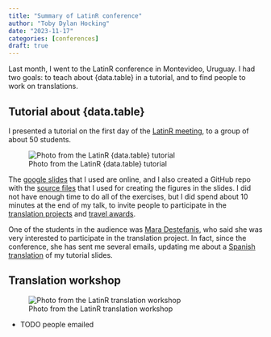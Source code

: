 ```yaml
---
title: "Summary of LatinR conference"
author: "Toby Dylan Hocking"
date: "2023-11-17"
categories: [conferences]
draft: true
---
```


Last month, I went to the LatinR conference in Montevideo, Uruguay.  I
had two goals: to teach about {data.table} in a tutorial, and to find
people to work on translations.

## Tutorial about {data.table}

I presented a tutorial on the first day of the [LatinR meeting](https://latin-r.com/cronograma/tutoriales/#using-and-contributing-to-the-data.table-package-for-efficient-big-data-analysis), to a group of about 50 students.

![Photo from the LatinR {data.table} tutorial](LatinR-tutorial.jpg)

The [google
slides](https://docs.google.com/presentation/d/1ypW1LUMmcrUTMF6B9h9s8qbvW5BSbN1IW6CEgqX01Co)
that I used are online, and I also created a GitHub repo with the
[source files](https://github.com/tdhock/2023-10-LatinR-data.table)
that I used for creating the figures in the slides. I did not have
enough time to do all of the exercises, but I did spend about 10
minutes at the end of my talk, to invite people to participate in the
[translation
projects](https://rdatatable-community.github.io/The-Raft/posts/2023-10-17-translation_announcement-toby_hocking/)
and [travel
awards](https://rdatatable-community.github.io/The-Raft/posts/2023-11-01-travel_grant_announcement-community_team/).
  
One of the students in the audience was [Mara
Destefanis](https://github.com/MaraDestefanis), who said she was very
interested to participate in the translation project.  In fact, since
the conference, she has sent me several emails, updating me about a
[Spanish
translation](https://github.com/MaraDestefanis/latinrdatatransforme_spanish)
of my tutorial slides.
  
## Translation workshop

![Photo from the LatinR translation workshop](LatinR-translation.jpg)

* TODO people emailed


